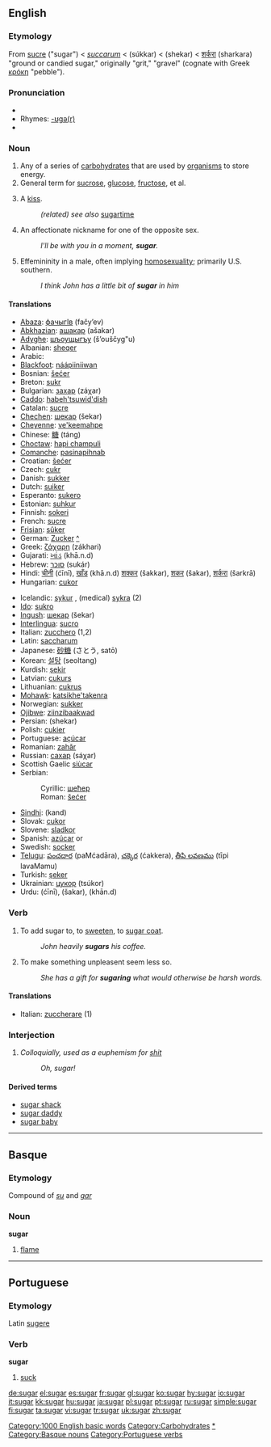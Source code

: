 ==English==

===Etymology===
From {{OF.}} [[sucre]] ("sugar") < {{ML.}} ''[[succarum]]'' < {{Arab.}} {{ARchar|[[سكر|سُكّر]]}} (súkkar) < {{Pers.}} {{FAchar|[[شکر]]}} (shekar) < {{Skr.}} [[शर्करा]] (sharkara) "ground or candied sugar," originally "grit," "gravel" (cognate with Greek [[κρόκη]] "pebble").

===Pronunciation===
*{{audio|en-us-sugar.ogg|Audio (US)}}
*Rhymes: [[Rhymes:English:-ʊɡə(r)|-ʊɡə(r)]]
*{{IPA|/ˈʃʊgər/}}

===Noun===
{{en-noun}}
#Any of a series of [[carbohydrate]]s that are used by [[organism]]s to store energy.
#General term for [[sucrose]], [[glucose]], [[fructose]], et al.
# {{slang}} A [[kiss]].
#: ''(related) see also'' [[sugartime]] 
# An affectionate nickname for one of the opposite sex.
#:''I'll be with you in a moment, '''sugar'''.'' 
#{{USslang}} Effemininity in a male, often implying [[homosexuality]]; primarily U.S. southern.
#: ''I think John has a little bit of '''sugar''' in him''

====Translations====
{{trans-top|sugar}}
*[[Abaza]]: [[фачыгӀв]] (fačy’ev)
*[[Abkhazian]]: [[ашакар]] (ašakar)
*[[Adyghe]]: [[шъоущыгъу]] (š’ouščyg"u)
*Albanian: [[sheqer]] {{m}}
*Arabic: {{ARchar|[[سكر|سُكّر]]}} {{Unicode|(súkkar)}} {{m}}
*[[Blackfoot]]: [[náápiiniiwan]]
*Bosnian: [[šećer#Bosnian|šećer]] {{m}}
*Breton: [[sukr]] {{m}}
*Bulgarian: [[захар]] (záχar) {{m}}
*[[Caddo]]: [[habeh'tsuwid'dish]]
*Catalan: [[sucre]] {{m}}
*[[Chechen]]: [[шекар]] (šekar)
*[[Cheyenne]]: [[ve'keemahpe]]
*Chinese: [[糖]] (táng)
*[[Choctaw]]: [[hapi champuli]]
*[[Comanche]]: [[pasinapihnab]]
*Croatian: [[šećer#Croatian|šećer]] {{m}}
*Czech: [[cukr]] {{m}}
*Danish: [[sukker]]
*Dutch: [[suiker]] {{m}}
*Esperanto: [[sukero]]
*Estonian: [[suhkur]]
*Finnish: [[sokeri]]
*French: [[sucre]] {{m}}
*[[Frisian]]: [[sûker]]
*German: [[Zucker]] {{m}} [[:de:Zucker|^]]
*Greek: [[ζάχαρη]] (zákhari) {{f}}
*Gujarati: [[ખાંડ]] (khā.n.d)
*Hebrew: [[סוכר]] (sukár)
*Hindi: [[चीनी]] (ćīnī), [[खाँड]] (khā.n.d) [[शक्कर]] (šakkar), [[शकर]] (šakar), [[शर्करा]] (šarkrā)
*Hungarian: [[cukor]]
{{trans-mid}}
*Icelandic: [[sykur]] {{m}}, (medical) [[sykra]] (2) {{f}}
*[[Ido]]: [[sukro]]
*[[Ingush]]: [[шекар]] (šekar)
*[[Interlingua]]: [[sucro]]
*Italian: [[zucchero]] {{m}} (1,2)
*Latin: [[saccharum]] {{n}}
*Japanese: [[砂糖]] (さとう, satō)
*Korean: [[설탕]] (seoltang)
*Kurdish: [[şekir]]
*Latvian: [[cukurs]] {{m}}
*Lithuanian: [[cukrus]] {{m}}
*[[Mohawk]]: [[katsikhe'takenra]]
*Norwegian: [[sukker]]
*[[Ojibwe]]: [[ziinzibaakwad]]
*Persian: {{FAchar|[[شکر]]}} (shekar)
*Polish: [[cukier]] {{m}}
*Portuguese: [[açúcar]] {{m}}
*Romanian: [[zahăr]]
*Russian: [[сахар]] (sáχar) {{m}}
*Scottish Gaelic [[siùcar]] {{m}}
*Serbian:
*:Cyrillic: [[шећер#Serbian|шећер]]
*:Roman: [[šećer#Serbian|šećer]] {{m}}
*[[Sindhi]]: {{SDchar|[[کنڊ|کَنڊِ]]}} (kand) {{f}}
*Slovak: [[cukor]] {{m}}
*Slovene: [[sladkor]] {{m}}
*Spanish: [[azúcar]] {{m}} or {{f}}
*Swedish: [[socker]]
*[[Telugu]]: [[పంచదార]] (paMćadāra), [[చక్కెర]] (ćakkera), [[తీపి లవణము]] (tīpi lavaMamu)
*Turkish: [[şeker]]
*Ukrainian: [[цукор]] (tsúkor) {{m}}
*Urdu: {{URchar|[[چینی]]}} (ćīnī), {{URchar|[[شکر]]}} (šakar), {{URchar|[[کھانڈ]]}} (khān.d)
{{trans-bottom}}

===Verb===
{{en-verb}}

# To add sugar to, to [[sweeten]],  to [[sugar coat]].
#:''John heavily '''sugars''' his coffee.''
# To make something unpleasent seem less so. 
#:''She has a gift for '''sugaring''' what would otherwise be harsh words.''

====Translations====
{{trans-top|to sugar}}
*Italian: [[zuccherare]] (1)
{{trans-mid}}
{{trans-bottom}}

===Interjection===
{{en-intj}}
# ''Colloquially, used as a euphemism for [[shit]]''
#: ''Oh, sugar!''

====Derived terms====
*[[sugar shack]]
*[[sugar daddy]]
*[[sugar baby]]

[[Category:1000 English basic words]]
[[Category:Carbohydrates]]
[[Category:Sugars|*]]

----

==Basque==

===Etymology===
Compound of ''[[su]]'' and ''[[gar]]''

===Noun===
'''sugar'''

# [[flame]]

[[Category:Basque nouns]]

----

==Portuguese==

===Etymology===
Latin [[sugere]]

===Verb===
'''sugar'''

# [[suck]]

[[Category:Portuguese verbs]]

[[de:sugar]]
[[el:sugar]]
[[es:sugar]]
[[fr:sugar]]
[[gl:sugar]]
[[ko:sugar]]
[[hy:sugar]]
[[io:sugar]]
[[it:sugar]]
[[kk:sugar]]
[[hu:sugar]]
[[ja:sugar]]
[[pl:sugar]]
[[pt:sugar]]
[[ru:sugar]]
[[simple:sugar]]
[[fi:sugar]]
[[ta:sugar]]
[[vi:sugar]]
[[tr:sugar]]
[[uk:sugar]]
[[zh:sugar]]